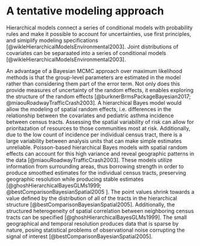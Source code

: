 # A tentative modeling approach {#model}

Hierarchical models connect a series of conditional models with probability rules and make it possible to account for uncertainties, use first principles, and simiplify modeling specifications [@wikleHierarchicalModelsEnvironmental2003]. Joint distributions of covariates can be separaated into a series of conditional models [@wikleHierarchicalModelsEnvironmental2003].

An advantage of a Bayesian MCMC approach over maximum likelihood methods is that the group-level parameters are estimated in the model rather than considering them part of the error term. Not only does this provide measures of uncertainty of the random effects, it enables exploring the structure of the random effects  [@burknerBrmsPackageBayesian2017; @miaouRoadwayTrafficCrash2003]. A hierarchical Bayes model would allow the modeling of spatial random effects, i.e. differences in the relationship between the covariates and pediatric asthma incidence between census tracts. Assessing the spatial variability of risk can allow for prioritazation of resources to those communities most at risk. Additionally, due to the low count of incidence per individual census tract, there is a large variability between analysis units that can make simple estimates unreliable. Poisson-based hierarchical Bayes models with spatial random effects can account for this high variance and reveal geographic patterns in the data [@miaouRoadwayTrafficCrash2003]. These models utilize information from surrounding areas, thus borrowing strength in order to produce smoothed estimates for the individual census tracts, preserving geographic resolution while producing stable estimates [@ghoshHierarchicalBayesGLMs1999; @bestComparisonBayesianSpatial2005 ]. The point values shrink towards a value defined by the distribution of all of the tracts in the hierarchical structure [@bestComparisonBayesianSpatial2005]. Additionally, the structured heterogeneity of spatial correlation between neighboring census tracts can be specified [@ghoshHierarchicalBayesGLMs1999]. The small geographical and temporal resolution produces data that is sparse by nature, posing statistical problems of observational noise corrupting the signal of interest [@bestComparisonBayesianSpatial2005].

